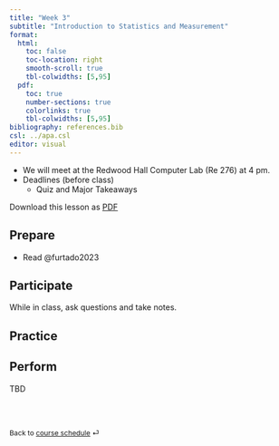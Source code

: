 ```yaml
---
title: "Week 3"
subtitle: "Introduction to Statistics and Measurement"
format: 
  html:
    toc: false
    toc-location: right
    smooth-scroll: true
    tbl-colwidths: [5,95]
  pdf:
    toc: true
    number-sections: true
    colorlinks: true
    tbl-colwidths: [5,95]
bibliography: references.bib
csl: ../apa.csl
editor: visual
---
```


::: callout-important
-   We will meet at the Redwood Hall Computer Lab (Re 276) at 4 pm.
-   Deadlines (before class)
    -   Quiz and Major Takeaways

Download this lesson as [PDF](week-2.pdf)
:::

## Prepare

-   Read @furtado2023

## Participate

While in class, ask questions and take notes.

## Practice

## Perform

TBD

<br><br>

::: {style="font-size: 0.875em;"}
Back to [course schedule](/ "Course schedule") ⏎
:::

